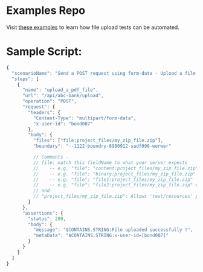 # Examples Repo

Visit [these examples](https://github.com/authorjapps/spring-boot-integration-test/tree/master/src/test/resources/integration_tests/upload_file) to learn how file upload tests can be automated.

# Sample Script:

```js
{
  "scenarioName": "Send a POST request using form-data - Upload a file to the server and assert success",
  "steps": [
    {
      "name": "upload_a_pdf_file",
      "url": "/api/abc-bank/upload",
      "operation": "POST",
      "request": {
        "headers": {
          "Content-Type": "multipart/form-data",
          "x-user-id": "bond007"
        },
        "body": {
          "files": ["file:project_files/my_zip_file.zip"],
          "boundary": "--1122-boundry-8980912-sadf098-werwer"

          // Comments -
          // file: match this fieldName to what your server expects
          //    -- e.g. "file": "content:project_files/my_zip_file.zip"
          //    -- e.g. "file": "binary:project_files/my_zip_file.zip"
          //    -- e.g. "file": "file1:project_files/my_zip_file.zip"
          //    -- e.g. "file": "file2:project_files/my_zip_file.zip" etc
          // and-
          // "project_files/my_zip_file.zip": Allows 'test/resources' path or full absolute path
        }
      },
      "assertions": {
        "status": 200,
        "body": {
          "message": "$CONTAINS.STRING:File uploaded successfully !",
          "metaData": "$CONTAINS.STRING:x-user-id=[bond007]"
        }
      }
    }
  ]
}
```

